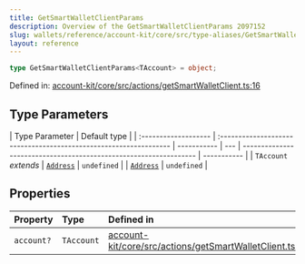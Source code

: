 ```yaml
---
title: GetSmartWalletClientParams
description: Overview of the GetSmartWalletClientParams 2097152
slug: wallets/reference/account-kit/core/src/type-aliases/GetSmartWalletClientParams
layout: reference
---
```


```ts
type GetSmartWalletClientParams<TAccount> = object;
```

Defined in: [account-kit/core/src/actions/getSmartWalletClient.ts:16](https://github.com/alchemyplatform/aa-sdk/blob/923a52171f7246172caf350853843e6680197da9/account-kit/core/src/actions/getSmartWalletClient.ts#L16)

## Type Parameters

| Type Parameter       | Default type                                                      |
| :------------------- | :---------------------------------------------------------------- | ----------- | --- | ----------------------------------------------------------------- | ----------- |
| `TAccount` _extends_ | [`Address`](../../../../aa-sdk/core/src/type-aliases/Address.mdx) | `undefined` |     | [`Address`](../../../../aa-sdk/core/src/type-aliases/Address.mdx) | `undefined` |

## Properties

| Property                      | Type       | Defined in                                                                                                                                                                                                  |
| :---------------------------- | :--------- | :---------------------------------------------------------------------------------------------------------------------------------------------------------------------------------------------------------- |
| <a id="account" /> `account?` | `TAccount` | [account-kit/core/src/actions/getSmartWalletClient.ts:18](https://github.com/alchemyplatform/aa-sdk/blob/923a52171f7246172caf350853843e6680197da9/account-kit/core/src/actions/getSmartWalletClient.ts#L18) |
